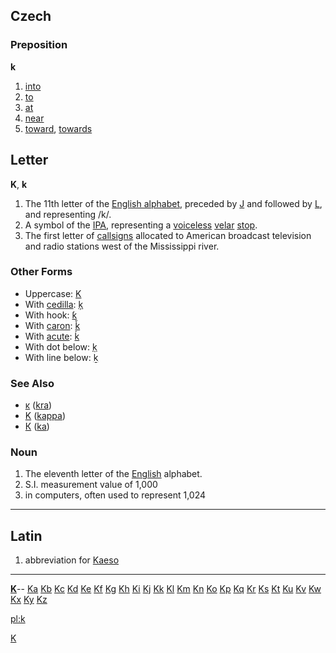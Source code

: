 == Czech ==
=== Preposition ===
'''k'''
# [[into]]
# [[to]]
# [[at]]
# [[near]]
# [[toward]], [[towards]]

==Letter==
'''K''', '''k'''

#The 11th letter of the [[Appendix:English alphabet|English alphabet]], preceded by [[J]] and followed by [[L]], and representing /k/.
#A symbol of the [[IPA]], representing a [[voiceless]] [[velar]] [[stop]].
#The first letter of [[callsign]]s allocated to American broadcast television and radio stations west of the Mississippi river.
===Other Forms===
*Uppercase: [[K]]
*With [[cedilla]]: [[ķ]]
*With hook: [[ƙ]]
*With [[caron]]: [[ǩ]]
*With [[acute]]: [[ḱ]]
*With dot below: [[ḳ]]
*With line below: [[ḵ]]
===See Also===
*[[ĸ]] ([[kra]])
*[[Κ]] ([[kappa]])
*[[К]] ([[ka]])
[[Category:Latin letters|K]]

===Noun===

#The eleventh letter of the [[English]] alphabet.
# S.I. measurement value of 1,000
#in computers, often used to represent 1,024
----

==Latin==

#abbreviation for [[Kaeso]]
----
{{indexletters1}}  '''[http://wiktionary.org/w/wiki.phtml?title=Special:Allpages&from=K K] '''-- [http://wiktionary.org/w/wiki.phtml?title=Special:Allpages&from=Ka Ka] [http://wiktionary.org/w/wiki.phtml?title=Special:Allpages&from=Kb Kb] [http://wiktionary.org/w/wiki.phtml?title=Special:Allpages&from=Kc Kc] [http://wiktionary.org/w/wiki.phtml?title=Special:Allpages&from=Kd Kd] [http://wiktionary.org/w/wiki.phtml?title=Special:Allpages&from=Ke Ke] [http://wiktionary.org/w/wiki.phtml?title=Special:Allpages&from=Kf Kf] [http://wiktionary.org/w/wiki.phtml?title=Special:Allpages&from=Kg Kg] [http://wiktionary.org/w/wiki.phtml?title=Special:Allpages&from=Kh Kh] [http://wiktionary.org/w/wiki.phtml?title=Special:Allpages&from=Ki Ki] [http://wiktionary.org/w/wiki.phtml?title=Special:Allpages&from=Kj Kj] [http://wiktionary.org/w/wiki.phtml?title=Special:Allpages&from=Kk Kk] [http://wiktionary.org/w/wiki.phtml?title=Special:Allpages&from=Kl Kl] [http://wiktionary.org/w/wiki.phtml?title=Special:Allpages&from=Km Km] [http://wiktionary.org/w/wiki.phtml?title=Special:Allpages&from=Kn Kn] [http://wiktionary.org/w/wiki.phtml?title=Special:Allpages&from=Ko Ko] [http://wiktionary.org/w/wiki.phtml?title=Special:Allpages&from=Kp Kp] [http://wiktionary.org/w/wiki.phtml?title=Special:Allpages&from=Kq Kq] [http://wiktionary.org/w/wiki.phtml?title=Special:Allpages&from=Kr Kr] [http://wiktionary.org/w/wiki.phtml?title=Special:Allpages&from=Ks Ks] [http://wiktionary.org/w/wiki.phtml?title=Special:Allpages&from=Kt Kt] [http://wiktionary.org/w/wiki.phtml?title=Special:Allpages&from=Ku Ku] [http://wiktionary.org/w/wiki.phtml?title=Special:Allpages&from=Kv Kv] [http://wiktionary.org/w/wiki.phtml?title=Special:Allpages&from=Kw Kw] [http://wiktionary.org/w/wiki.phtml?title=Special:Allpages&from=Kx Kx] [http://wiktionary.org/w/wiki.phtml?title=Special:Allpages&from=Ky Ky] [http://wiktionary.org/w/wiki.phtml?title=Special:Allpages&from=Kz Kz]<br>
{{indexletters2}}

[[pl:k]]